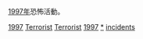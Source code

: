 [[1997年|1997年]]恐怖活動。
{{cat topic in year| topic=恐怖活動| year=1997}}

[[Category:1990年代恐怖活動|1997]]
[[Category:1997年罪案|Terrorist]]
[[Category:1997年灾难|Terrorist]]
[[Category:各年恐怖活动|1997]]
[[Category:1997年襲擊|*]]
[[Category:1997年恐怖主義|incidents]]